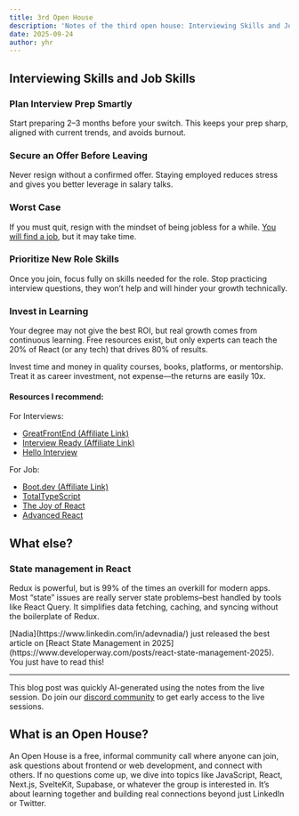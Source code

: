 ```yaml
---
title: 3rd Open House
description: 'Notes of the third open house: Interviewing Skills and Job Skills?'
date: 2025-09-24
author: yhr
---
```


## Interviewing Skills and Job Skills

### Plan Interview Prep Smartly

Start preparing 2–3 months before your switch. This keeps your prep sharp, aligned with current trends, and avoids burnout.

### Secure an Offer Before Leaving

Never resign without a confirmed offer. Staying employed reduces stress and gives you better leverage in salary talks.

### Worst Case

If you must quit, resign with the mindset of being jobless for a while. [You will find a job](https://www.iamyhr.com/blog/you-will-find-a-job/), but it may take time.

### Prioritize New Role Skills

Once you join, focus fully on skills needed for the role. Stop practicing interview questions, they won’t help and will hinder your growth technically.

### Invest in Learning

Your degree may not give the best ROI, but real growth comes from continuous learning. Free resources exist, but only experts can teach the 20% of React (or any tech) that drives 80% of results.

Invest time and money in quality courses, books, platforms, or mentorship. Treat it as career investment, not expense—the returns are easily 10x.

#### Resources I recommend:

For Interviews:

- [GreatFrontEnd (Affiliate Link)](https://www.greatfrontend.com/prepare/coding?fpr=hruthik-reddy22)
- [Interview Ready (Affiliate Link)](https://interviewready.io/checkout/?_aff=kkhqugif87496)
- [Hello Interview](https://www.hellointerview.com/)

For Job:

- [Boot.dev (Affiliate Link)](https://www.boot.dev/?promo=FRONTENDHIRE)
- [TotalTypeScript](https://www.totaltypescript.com/)
- [The Joy of React](https://www.joyofreact.com/)
- [Advanced React](https://advanced-react.com/)

## What else?

### State management in React

Redux is powerful, but is 99% of the times an overkill for modern apps. Most “state” issues are really server state problems–best handled by tools like React Query. It simplifies data fetching, caching, and syncing without the boilerplate of Redux.

<Callout title="UPDATE: The best article to read on this">
  [Nadia](https://www.linkedin.com/in/adevnadia/) just released the best article
  on [React State Management in
  2025](https://www.developerway.com/posts/react-state-management-2025). You
  just have to read this!
</Callout>

---

This blog post was quickly AI-generated using the notes from the live session. Do join our [discord community](https://discord.gg/DWAVqksVtx) to get early access to the live sessions.

## What is an Open House?

An Open House is a free, informal community call where anyone can join, ask questions about frontend or web development, and connect with others. If no questions come up, we dive into topics like JavaScript, React, Next.js, SvelteKit, Supabase, or whatever the group is interested in. It’s about learning together and building real connections beyond just LinkedIn or Twitter.
